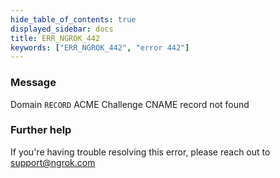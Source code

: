 ```yaml
---
hide_table_of_contents: true
displayed_sidebar: docs
title: ERR_NGROK_442
keywords: ["ERR_NGROK_442", "error 442"]
---
```


### Message

Domain `RECORD` ACME Challenge CNAME record not found

### Further help

If you're having trouble resolving this error, please reach out to [support@ngrok.com](mailto:support@ngrok.com?subject=Help%20with%20ERR_NGROK_442)
